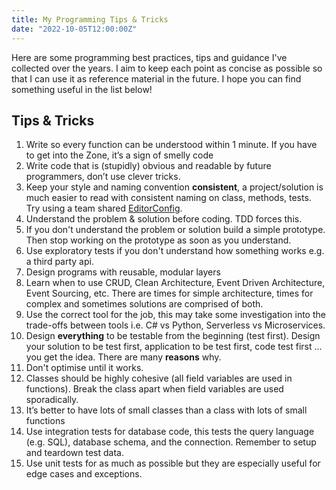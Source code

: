 ```yaml
---
title: My Programming Tips & Tricks
date: "2022-10-05T12:00:00Z"
---
```


Here are some programming best practices, tips and guidance I've 
collected over the years. I aim to keep each point as concise as 
possible so that I can use it as reference material in the future.
I hope you can find something useful in the list below!

## Tips & Tricks
1. Write so every function can be understood within 1 minute. If you have to get into the Zone, it’s a sign of smelly code
2. Write code that is (stupidly) obvious and readable by future programmers, don’t use clever tricks. 
3. Keep your style and naming convention **consistent**, a project/solution is much easier to read with consistent naming on class, methods, tests. Try using a team shared [EditorConfig](https://editorconfig.org).
4. Understand the problem & solution before coding. TDD forces this. 
5. If you don't understand the problem or solution build a simple prototype. Then stop working on the prototype as soon as you understand.
6. Use exploratory tests if you don't understand how something works e.g. a third party api.
7. Design programs with reusable, modular layers 
8. Learn when to use CRUD, Clean Architecture, Event Driven Architecture, Event Sourcing, etc. There are times for simple architecture, times for complex and sometimes solutions are comprised of both.
9. Use the correct tool for the job, this may take some investigation into the trade-offs between tools i.e. C# vs Python, Serverless vs Microservices. 
10. Design **everything** to be testable from the beginning (test first). Design your solution to be test first, application to be test first, code test first ... you get the idea. There are many **reasons** why.
11. Don't optimise until it works.
12. Classes should be highly cohesive (all field variables are used in functions). Break the class apart when field variables are used sporadically.
13. It’s better to have lots of small classes than a class with lots of small functions
14. Use integration tests for database code, this tests the query language (e.g. SQL), database schema, and the connection. Remember to setup and teardown test data.
16. Use unit tests for as much as possible but they are especially useful for edge cases and exceptions.